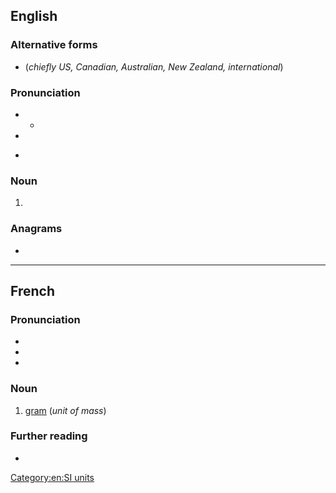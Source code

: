 {{also|Gramme|-gramme}}
==English==

===Alternative forms===
* {{l|en|gram}} (''chiefly US, Canadian, Australian, New Zealand, international'')

===Pronunciation===
* {{IPA|en|/ɡɹæm/}}
** {{audio|en|LL-Q1860 (eng)-Vealhurl-gramme.wav|Audio (UK)}}
* {{rhymes|en|æm|s=1}}
* {{homophones|en|gram|graham}} {{qualifier|GenAm}}

===Noun===
{{en-noun}}

# {{lb|en|British|dated}} {{alternative form of|gram}} {{gloss|unit of mass}}

===Anagrams===
* {{anagrams|en|a=aegmmr|gammer}}

[[Category:en:SI units]]

----

==French==

===Pronunciation===
* {{fr-IPA}}
* {{audio|fr|Fr-gramme.ogg|audio}}
* {{audio|fr|Fr-Paris--gramme.ogg|Audio (Paris)}}

===Noun===
{{fr-noun|m}}

# [[gram]] (''unit of mass'')

===Further reading===
* {{R:TLFi}}